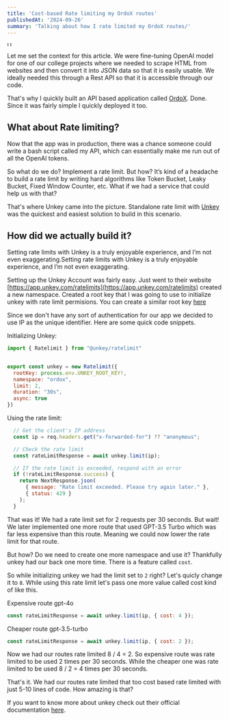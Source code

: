 ```yaml
---
title: 'Cost-based Rate limiting my OrdoX routes'
publishedAt: '2024-09-26'
summary: 'Talking about how I rate limited my OrdoX routes/'
---
```


<img src="https://raw.githubusercontent.com/harshsbhat/images/main/unkey-ordox.png" alt="Unkey X OrdoX" height="10" />

Let me set the context for this article. We were fine-tuning OpenAI model for one of our college projects where we needed to scrape HTML from websites and then convert it into JSON data so that it is easily usable. We ideally needed this through a Rest API so that it is accessible through our code.

That's why I quickly built an API based application called [OrdoX](https://ordox.vercel.app/). Done. Since it was fairly simple I quickly deployed it too. 


## What about Rate limiting?

Now that the app was in production, there was a chance someone could write a bash script called my API, which can essentially make me run out of all the OpenAI tokens.

So what do we do? Implement a rate limit. But how? It’s kind of a headache to build a rate limit by writing hard algorithms like Token Bucket, Leaky Bucket, Fixed Window Counter, etc. What if we had a service that could help us with that?

That's where Unkey came into the picture. Standalone rate limit with [Unkey](https://app.unkey.com/) was the quickest and easiest solution to build in this scenario.

## How did we actually build it?

Setting rate limits with Unkey is a truly enjoyable experience, and I’m not even exaggerating.Setting rate limits with Unkey is a truly enjoyable experience, and I’m not even exaggerating.

Setting up the Unkey Account was fairly easy. Just went to their website [https://app.unkey.com/ratelimits](https://app.unkey.com/ratelimits) created a new namespace. Created a root key that I was going to use to initialize unkey with rate limit permisions. You can create a similar root key [here](https://app.unkey.com/settings/root-keys/new?permissions=ratelimit.*.create_namespace,ratelimit.*.create_namespace,ratelimit.*.read_namespace,ratelimit.*.limit,ratelimit.*.update_namespace,ratelimit.*.delete_namespace) 

Since we don't have any sort of authentication for our app we decided to use IP as the unique identifier. Here are some quick code snippets.

Initializing Unkey:

```javascript
import { Ratelimit } from "@unkey/ratelimit"


export const unkey = new Ratelimit({
  rootKey: process.env.UNKEY_ROOT_KEY!,
  namespace: "ordox",
  limit: 2,
  duration: "30s",
  async: true
})
```

Using the rate limit:

```javascript
  // Get the client's IP address
  const ip = req.headers.get("x-forwarded-for") ?? "anonymous";

  // Check the rate limit
  const rateLimitResponse = await unkey.limit(ip);

  // If the rate limit is exceeded, respond with an error
  if (!rateLimitResponse.success) {
    return NextResponse.json(
      { message: "Rate limit exceeded. Please try again later." },
      { status: 429 }
    );
  }
```
That was it! We had a rate limit set for 2 requests per 30 seconds. But wait! We later implemented one more route that used GPT-3.5 Turbo which was far less expensive than this route. Meaning we could now lower the rate limit for that route.

But how? Do we need to create one more namespace and use it? Thankfully unkey had our back one more time. There is a feature called `cost`.

So while initializing unkey we had the limit set to `2` right? Let's quicly change it to `8`. While using this rate limit let's pass one more value called cost kind of like this.

Expensive route gpt-4o

```javascript
const rateLimitResponse = await unkey.limit(ip, { cost: 4 });
```

Cheaper route gpt-3.5-turbo

```javascript
const rateLimitResponse = await unkey.limit(ip, { cost: 2 });
```

Now we had our routes rate limited 8 / 4 = 2. So expensive route was rate limited to be used 2 times per 30 seconds. While the cheaper one was rate limited to be used 8 / 2 = 4 times per 30 seconds.

That's it. We had our routes rate limited that too cost based rate limited with just 5-10 lines of code. How amazing is that?

If you want to know more about unkey check out their official documentation [here](https://www.unkey.com/docs/).